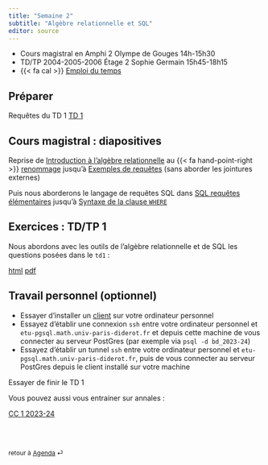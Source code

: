 ```yaml
---
title: "Semaine 2"
subtitle: "Algèbre relationnelle et SQL"
editor: source
---
```


::: callout-important

-   Cours magistral en Amphi 2 Olympe de Gouges 14h-15h30
-   TD/TP 2004-2005-2006 Étage 2 Sophie Germain 15h45-18h15
-   {{< fa cal >}} [Emploi du temps](https://edt.math.univ-paris-diderot.fr/#/parcours/miashs/l3)

:::

## Préparer

Requêtes du TD 1 [TD 1](/workshops/td1.html) 

## Cours magistral : diapositives

Reprise de 
[Introduction à l'algèbre relationnelle](/slides/SQL_0.html) 
au {{< fa hand-point-right >}} [renommage](/slides/SQL_0.html#/renommage){target="_blank"} jusqu'à [Exemples de requêtes](/slides/SQL_0.html#/exemples-de-requêtes) (sans aborder les jointures externes)


Puis nous aborderons le langage de requêtes SQL dans 
[SQL requêtes élémentaires](/slides/SQL_1.html)
jusqu'à [Syntaxe de la clause `WHERE`](/slides/SQL_1.html#/syntaxe-de-la-condition-where-...-suite-3)

## Exercices : TD/TP 1


Nous abordons avec les outils de l'algèbre relationnelle et de SQL les questions posées dans le `td1` :

[html](/workshops/td1.html)  [pdf](/workshops/td1.pdf)


## Travail personnel (optionnel)

- Essayer d'installer un [client](/computing-access.qmd) sur votre ordinateur personnel 
- Essayez d'établir une connexion `ssh`  entre votre ordinateur personnel et `etu-pgsql.math.univ-paris-diderot.fr` et depuis cette machine de vous connecter au serveur PostGres (par exemple via `psql -d bd_2023-24`)
- Essayez d'établir un tunnel `ssh` entre votre ordinateur personnel et `etu-pgsql.math.univ-paris-diderot.fr`, puis de vous connecter au serveur PostGres depuis le client installé sur votre machine

Essayer de finir le TD 1

Vous pouvez aussi vous entrainer sur annales :

[CC 1 2023-24](/exams/cc1-2023-10-27.html)

<br><br>

::: {style="font-size: 0.875em;"}
retour à [Agenda](/ "Agenda du cours") ⏎
:::
